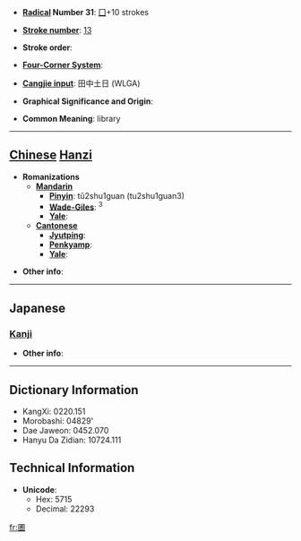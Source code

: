 * '''[[Wiktionary:Chinese radical index| Radical]] Number 31''': [[Wiktionary:Chinese radical index 囗|囗]]+10 strokes

* '''[[Wiktionary:Chinese total strokes index|Stroke number]]''': [[Wiktionary:Chinese total strokes index 13|13]]

* '''Stroke order''': 

* '''[[Wiktionary:Chinese four corner index|Four-Corner System]]''': 

* '''[[Wiktionary:Chinese Cangjie index|Cangjie input]]''': 田中土日 (WLGA)

* '''Graphical Significance and Origin''': 

* '''Common Meaning''': library

----

== [[Chinese]] [[Hanzi]] ==

* '''Romanizations'''
** '''[[Mandarin]]'''
*** '''[[Pinyin]]''': tǔ2shu1guan (tu2shu1guan3)
*** '''[[Wade-Giles]]''': <sup>3</sup>
*** '''[[Yale]]''': 
** '''[[Cantonese]]'''
*** '''[[Jyutping]]''':
*** '''[[Penkyamp]]''': 
*** '''[[Yale]]''': 

* '''Other info''': 

----

==Japanese==
===[[Kanji]]===
{{kanji|on readings=[[としょかん]] (toshokan), [[しょ]] (sho)|kun readings=}}

* '''Other info''':  

----

== Dictionary Information ==

* KangXi: 0220.151
* Morobashi: 04829'
* Dae Jaweon: 0452.070
* Hanyu Da Zidian: 10724.111

== Technical Information ==

* '''Unicode''':
** Hex: 5715
** Decimal: 22293

[[fr:圕]]